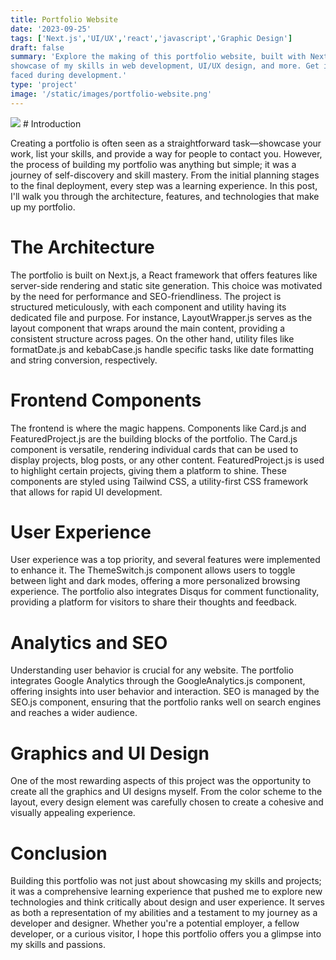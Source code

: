 ```yaml
---
title: Portfolio Website
date: '2023-09-25'
tags: ['Next.js','UI/UX','react','javascript','Graphic Design']
draft: false
summary: 'Explore the making of this portfolio website, built with Next.js and hosted on Bluehost. This project serves as a comprehensive 
showcase of my skills in web development, UI/UX design, and more. Get insights into the technical architecture, features, and the challenges 
faced during development.'
type: 'project'
image: '/static/images/portfolio-website.png'
---
```


<img src="/static/images/portfolio-website.png" className="w-full " />
# Introduction

Creating a portfolio is often seen as a straightforward task—showcase your work, list your skills, and provide a way for people to contact you. 
However, the process of building my portfolio was anything but simple; it was a journey of self-discovery and skill mastery. From the initial 
planning stages to the final deployment, every step was a learning experience. In this post, I'll walk you through the architecture, features, 
and technologies that make up my portfolio.

# The Architecture

The portfolio is built on Next.js, a React framework that offers features like server-side rendering and static site generation. This choice was 
motivated by the need for performance and SEO-friendliness. The project is structured meticulously, with each component and utility having its 
dedicated file and purpose. For instance, LayoutWrapper.js serves as the layout component that wraps around the main content, providing a consistent 
structure across pages. On the other hand, utility files like formatDate.js and kebabCase.js handle specific tasks like date formatting and string 
conversion, respectively.

# Frontend Components

The frontend is where the magic happens. Components like Card.js and FeaturedProject.js are the building blocks of the portfolio. The Card.js 
component is versatile, rendering individual cards that can be used to display projects, blog posts, or any other content. FeaturedProject.js is 
used to highlight certain projects, giving them a platform to shine. These components are styled using Tailwind CSS, a utility-first CSS framework 
that allows for rapid UI development.

# User Experience
User experience was a top priority, and several features were implemented to enhance it. The ThemeSwitch.js component allows users to toggle between 
light and dark modes, offering a more personalized browsing experience. The portfolio also integrates Disqus for comment functionality, providing a 
platform for visitors to share their thoughts and feedback.

# Analytics and SEO

Understanding user behavior is crucial for any website. The portfolio integrates Google Analytics through the GoogleAnalytics.js component, offering 
insights into user behavior and interaction. SEO is managed by the SEO.js component, ensuring that the portfolio ranks well on search engines and reaches 
a wider audience.

# Graphics and UI Design

One of the most rewarding aspects of this project was the opportunity to create all the graphics and UI designs myself. From the color scheme to the layout, 
every design element was carefully chosen to create a cohesive and visually appealing experience.

# Conclusion

Building this portfolio was not just about showcasing my skills and projects; it was a comprehensive learning experience that pushed me to explore new technologies 
and think critically about design and user experience. It serves as both a representation of my abilities and a testament to my journey as a developer and designer. 
Whether you're a potential employer, a fellow developer, or a curious visitor, I hope this portfolio offers you a glimpse into my skills and passions.